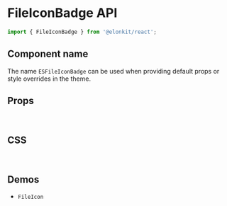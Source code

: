 
<Meta title="Components API/FileIconBadge" />

# FileIconBadge API

```js
import { FileIconBadge } from '@elonkit/react';
```

## Component name

The name `ESFileIconBadge` can be used when providing default props or style overrides in the theme.

## Props

<InterfaceTable variant="props" name="FileIconBadgeProps" />

<br />

## CSS

<InterfaceTable variant="css" name="FileIconBadgeClasses" />

<br />

## Demos

<ul>
  <li>
    <LinkTo kind="components-FileIcon" story="demo">
      <code>FileIcon</code>
    </LinkTo>
  </li>
</ul>
